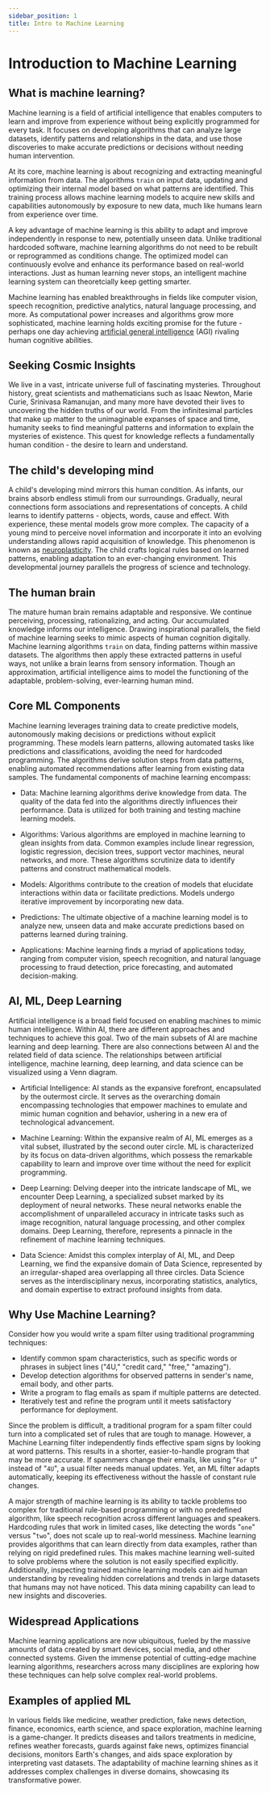 ```yaml
---
sidebar_position: 1
title: Intro to Machine Learning
---
```


# Introduction to Machine Learning

## What is machine learning?

Machine learning is a field of artificial intelligence that enables computers to learn and improve from experience without being explicitly programmed for every task. It focuses on developing algorithms that can analyze large datasets, identify patterns and relationships in the data, and use those discoveries to make accurate predictions or decisions without needing human intervention.

At its core, machine learning is about recognizing and extracting meaningful information from data. The algorithms `train` on input data, updating and optimizing their internal model based on what patterns are identified. This training process allows machine learning models to acquire new skills and capabilities autonomously by exposure to new data, much like humans learn from experience over time.

A key advantage of machine learning is this ability to adapt and improve independently in response to new, potentially unseen data. Unlike traditional hardcoded software, machine learning algorithms do not need to be rebuilt or reprogrammed as conditions change. The optimized model can continuously evolve and enhance its performance based on real-world interactions. Just as human learning never stops, an intelligent machine learning system can theoretcially keep getting smarter.

Machine learning has enabled breakthroughs in fields like computer vision, speech recognition, predictive analytics, natural language processing, and more. As computational power increases and algorithms grow more sophisticated, machine learning holds exciting promise for the future - perhaps one day achieving [artificial general intelligence](https://en.wikipedia.org/wiki/Artificial_general_intelligence) (AGI) rivaling human cognitive abilities.

## Seeking Cosmic Insights

We live in a vast, intricate universe full of fascinating mysteries. Throughout history, great scientists and mathematicians such as Isaac Newton, Marie Curie, Srinivasa Ramanujan, and many more have devoted their lives to uncovering the hidden truths of our world. From the infinitesimal particles that make up matter to the unimaginable expanses of space and time, humanity seeks to find meaningful patterns and information to explain the mysteries of existence. This quest for knowledge reflects a fundamentally human condition - the desire to learn and understand.

## The child's developing mind

A child's developing mind mirrors this human condition. As infants, our brains absorb endless stimuli from our surroundings. Gradually, neural connections form associations and representations of concepts. A child learns to identify patterns - objects, words, cause and effect. With experience, these mental models grow more complex. The capacity of a young mind to perceive novel information and incorporate it into an evolving understanding allows rapid acquisition of knowledge. This phenomenon is known as [neuroplasticity](https://en.wikipedia.org/wiki/Neuroplasticity). The child crafts logical rules based on learned patterns, enabling adaptation to an ever-changing environment. This developmental journey parallels the progress of science and technology.

## The human brain

The mature human brain remains adaptable and responsive. We continue perceiving, processing, rationalizing, and acting. Our accumulated knowledge informs our intelligence. Drawing inspirational parallels, the field of machine learning seeks to mimic aspects of human cognition digitally. Machine learning algorithms `train` on data, finding patterns within massive datasets. The algorithms then apply these extracted patterns in useful ways, not unlike a brain learns from sensory information. Though an approximation, artificial intelligence aims to model the functioning of the adaptable, problem-solving, ever-learning human mind.

## Core ML Components

Machine learning leverages training data to create predictive models, autonomously making decisions or predictions without explicit programming. These models learn patterns, allowing automated tasks like predictions and classifications, avoiding the need for hardcoded programming. The algorithms derive solution steps from data patterns, enabling automated recommendations after learning from existing data samples. The fundamental components of machine learning encompass:

- Data: Machine learning algorithms derive knowledge from data. The quality of the data fed into the algorithms directly influences their performance. Data is utilized for both training and testing machine learning models.

- Algorithms: Various algorithms are employed in machine learning to glean insights from data. Common examples include linear regression, logistic regression, decision trees, support vector machines, neural networks, and more. These algorithms scrutinize data to identify patterns and construct mathematical models.

- Models: Algorithms contribute to the creation of models that elucidate interactions within data or facilitate predictions. Models undergo iterative improvement by incorporating new data.

- Predictions: The ultimate objective of a machine learning model is to analyze new, unseen data and make accurate predictions based on patterns learned during training.

- Applications: Machine learning finds a myriad of applications today, ranging from computer vision, speech recognition, and natural language processing to fraud detection, price forecasting, and automated decision-making.

## AI, ML, Deep Learning

Artificial intelligence is a broad field focused on enabling machines to mimic human intelligence. Within AI, there are different approaches and techniques to achieve this goal. Two of the main subsets of AI are machine learning and deep learning. There are also connections between AI and the related field of data science. The relationships between artificial intelligence, machine learning, deep learning, and data science can be visualized using a Venn diagram.

- Artificial Intelligence: AI stands as the expansive forefront, encapsulated by the outermost circle. It serves as the overarching domain encompassing technologies that empower machines to emulate and mimic human cognition and behavior, ushering in a new era of technological advancement.

- Machine Learning: Within the expansive realm of AI, ML emerges as a vital subset, illustrated by the second outer circle. ML is characterized by its focus on data-driven algorithms, which possess the remarkable capability to learn and improve over time without the need for explicit programming.

- Deep Learning: Delving deeper into the intricate landscape of ML, we encounter Deep Learning, a specialized subset marked by its deployment of neural networks. These neural networks enable the accomplishment of unparalleled accuracy in intricate tasks such as image recognition, natural language processing, and other complex domains. Deep Learning, therefore, represents a pinnacle in the refinement of machine learning techniques.

- Data Science: Amidst this complex interplay of AI, ML, and Deep Learning, we find the expansive domain of Data Science, represented by an irregular-shaped area overlapping all three circles. Data Science serves as the interdisciplinary nexus, incorporating statistics, analytics, and domain expertise to extract profound insights from data.

## Why Use Machine Learning?

Consider how you would write a spam filter using traditional programming techniques:

- Identify common spam characteristics, such as specific words or phrases in subject lines ("4U," "credit card," "free," "amazing").
- Develop detection algorithms for observed patterns in sender's name, email body, and other parts.
- Write a program to flag emails as spam if multiple patterns are detected.
- Iteratively test and refine the program until it meets satisfactory performance for deployment.

Since the problem is difficult, a traditional program for a spam filter could turn into a complicated set of rules that are tough to manage. However, a Machine Learning filter independently finds effective spam signs by looking at word patterns. This results in a shorter, easier-to-handle program that may be more accurate. If spammers change their emails, like using "`For U`" instead of "`4U`", a usual filter needs manual updates. Yet, an ML filter adapts automatically, keeping its effectiveness without the hassle of constant rule changes.

A major strength of machine learning is its ability to tackle problems too complex for traditional rule-based programming or with no predefined algorithm, like speech recognition across different languages and speakers. Hardcoding rules that work in limited cases, like detecting the words "`one`" versus "`two`", does not scale up to real-world messiness. Machine learning provides algorithms that can learn directly from data examples, rather than relying on rigid predefined rules. This makes machine learning well-suited to solve problems where the solution is not easily specified explicitly. Additionally, inspecting trained machine learning models can aid human understanding by revealing hidden correlations and trends in large datasets that humans may not have noticed. This data mining capability can lead to new insights and discoveries.

## Widespread Applications

Machine learning applications are now ubiquitous, fueled by the massive amounts of data created by smart devices, social media, and other connected systems. Given the immense potential of cutting-edge machine learning algorithms, researchers across many disciplines are exploring how these techniques can help solve complex real-world problems.

## Examples of applied ML

In various fields like medicine, weather prediction, fake news detection, finance, economics, earth science, and space exploration, machine learning is a game-changer. It predicts diseases and tailors treatments in medicine, refines weather forecasts, guards against fake news, optimizes financial decisions, monitors Earth's changes, and aids space exploration by interpreting vast datasets. The adaptability of machine learning shines as it addresses complex challenges in diverse domains, showcasing its transformative power.


<FeedbackForm />